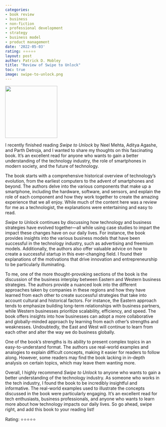```yaml
---
categories:
- book review
- business
- non-fiction
- professional development
- strategy
- business model
- product management
date: '2022-05-03'
rating: ⭐⭐⭐⭐⭐
layout: post
author: Patrick D. Mobley
title: "Review of Swipe to Unlock"
toc: true
image: swipe-to-unlock.png
---
```


![](swipe-to-unlock.png){width=12em fig-align="center"}

I recently finished reading *Swipe to Unlock* by Neel Mehta, Aditya Agashe, and Parth Detroja, and I wanted to share my thoughts on this fascinating book. It's an excellent read for anyone who wants to gain a better understanding of the technology industry, the role of smartphones in modern society, and the future of technology.

The book starts with a comprehensive historical overview of technology's evolution, from the earliest computers to the advent of smartphones and beyond. The authors delve into the various components that make up a smartphone, including the hardware, software, and sensors, and explain the role of each component and how they work together to create the amazing experience that we all enjoy. While much of the content here was a review for me as a technologist, the explanations were entertaining and easy to read.

*Swipe to Unlock* continues by discussing how technology and business strategies have evolved together---all while using case studies to impart the impact these changes have on our daily lives. For instance, the book provides insights into the various business models that have been successful in the technology industry, such as advertising and freemium models. Additionally, the authors also offer valuable advice on how to create a successful startup in this ever-changing field. I found their explanations of the motivations that drive innovation and entrepreneurship to be particularly illuminating.

To me, one of the more thought-provoking sections of the book is the discussion of the business interplay between Eastern and Western business strategies. The authors provide a nuanced look into the different approaches taken by companies in these regions and how they have learned from each other to create successful strategies that take into account cultural and historical factors. For instance, the Eastern approach tends to emphasize building long-term relationships with business partners, while Western businesses prioritize scalability, efficiency, and speed. The book offers insights into how businesses can adopt a more collaborative and globally-minded approach by learning from each other's strengths and weaknesses. Undoubtedly, the East and West will continue to learn from each other and alter the way we do business globally.

One of the book's strengths is its ability to present complex topics in an easy-to-understand format. The authors use real-world examples and analogies to explain difficult concepts, making it easier for readers to follow along. However, some readers may find the book lacking in in-depth analysis on certain topics, which may leave them wanting more.

Overall, I highly recommend *Swipe to Unlock* to anyone who wants to gain a better understanding of the technology industry. As someone who works in the tech industry, I found the book to be incredibly insightful and informative. The real-world examples used to illustrate the concepts discussed in the book were particularly engaging. It's an excellent read for tech enthusiasts, business professionals, and anyone who wants to learn more about how technology impacts our daily lives. So go ahead, swipe right, and add this book to your reading list!


Rating: ⭐⭐⭐⭐⭐
